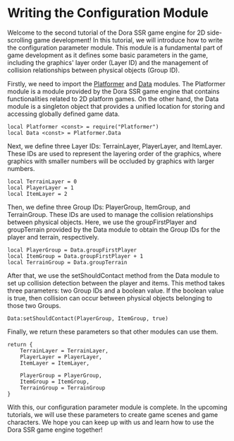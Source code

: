 
# Writing the Configuration Module

Welcome to the second tutorial of the Dora SSR game engine for 2D side-scrolling game development! In this tutorial, we will introduce how to write the configuration parameter module. This module is a fundamental part of game development as it defines some basic parameters in the game, including the graphics' layer order (Layer ID) and the management of collision relationships between physical objects (Group ID).

Firstly, we need to import the [Platformer](/docs/api/Module/Platformer) and [Data](/docs/api/Class/Platformer/Data) modules. The Platformer module is a module provided by the Dora SSR game engine that contains functionalities related to 2D platform games. On the other hand, the Data module is a singleton object that provides a unified location for storing and accessing globally defined game data.

```tl title="Script/Config.tl"
local Platformer <const> = require("Platformer")
local Data <const> = Platformer.Data
```

Next, we define three Layer IDs: TerrainLayer, PlayerLayer, and ItemLayer. These IDs are used to represent the layering order of the graphics, where graphics with smaller numbers will be occluded by graphics with larger numbers.

```tl title="Script/Config.tl"
local TerrainLayer = 0
local PlayerLayer = 1
local ItemLayer = 2
```

Then, we define three Group IDs: PlayerGroup, ItemGroup, and TerrainGroup. These IDs are used to manage the collision relationships between physical objects. Here, we use the groupFirstPlayer and groupTerrain provided by the Data module to obtain the Group IDs for the player and terrain, respectively.

```tl title="Script/Config.tl"
local PlayerGroup = Data.groupFirstPlayer
local ItemGroup = Data.groupFirstPlayer + 1
local TerrainGroup = Data.groupTerrain
```

After that, we use the setShouldContact method from the Data module to set up collision detection between the player and items. This method takes three parameters: two Group IDs and a boolean value. If the boolean value is true, then collision can occur between physical objects belonging to those two Groups.

```tl title="Script/Config.tl"
Data:setShouldContact(PlayerGroup, ItemGroup, true)
```

Finally, we return these parameters so that other modules can use them.

```tl title="Script/Config.tl"
return {
	TerrainLayer = TerrainLayer,
	PlayerLayer = PlayerLayer,
	ItemLayer = ItemLayer,

	PlayerGroup = PlayerGroup,
	ItemGroup = ItemGroup,
	TerrainGroup = TerrainGroup
}
```

With this, our configuration parameter module is complete. In the upcoming tutorials, we will use these parameters to create game scenes and game characters. We hope you can keep up with us and learn how to use the Dora SSR game engine together!